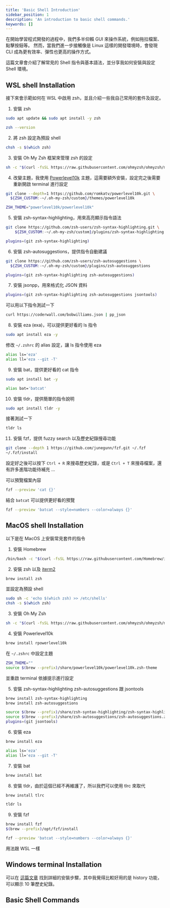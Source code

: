 ```yaml
---
title: 'Basic Shell Introduction'
sidebar_position: 1
description: 'An introduction to basic shell commands.'
keywords: []
---
```


在開始學習程式開發的過程中，我們多半仰賴 GUI 來操作系統，例如拖拉檔案、點擊按鈕等。
然而，當我們進一步接觸像是 Linux 這樣的開發環境時，會發現 CLI 成為更有效率、彈性也更高的操作方式。

這篇文章會介紹了解常見的 Shell 指令與基本語法，並分享我如何安裝與設定 Shell 環境。

## WSL shell Installation

接下來會示範如何在 WSL 中啟用 zsh，並且介紹一些我自己常用的套件及設定。

1. 安裝 zsh

```bash
sudo apt update && sudo apt install -y zsh

zsh --version
```

2. 將 zsh 設定為預設 shell

```bash
chsh -s $(which zsh)
```

3. 安裝 Oh My Zsh 框架來管理 zsh 的設定

```bash
sh -c "$(curl -fsSL https://raw.githubusercontent.com/ohmyzsh/ohmyzsh/master/tools/install.sh)"
```

4. 改變主題，我使用 [Powerlevel10k](https://github.com/romkatv/powerlevel10k) 主題，這需要額外安裝，設定完之後需要重新開啟 terminal 進行設定

```bash
git clone --depth=1 https://github.com/romkatv/powerlevel10k.git \
  ${ZSH_CUSTOM:-~/.oh-my-zsh/custom}/themes/powerlevel10k
```

```bash title="~/.zshrc"
ZSH_THEME="powerlevel10k/powerlevel10k"
```

5. 安裝 zsh-syntax-highlighting，用來高亮顯示指令語法

```bash
git clone https://github.com/zsh-users/zsh-syntax-highlighting.git \
    ${ZSH_CUSTOM:-~/.oh-my-zsh/custom}/plugins/zsh-syntax-highlighting
```

```bash title="~/.zshrc"
plugins=(git zsh-syntax-highlighting)
```

6. 安裝 zsh-autosuggestions，提供指令自動建議

```bash
git clone https://github.com/zsh-users/zsh-autosuggestions \
  ${ZSH_CUSTOM:-~/.oh-my-zsh/custom}/plugins/zsh-autosuggestions
```

```bash title="~/.zshrc"
plugins=(git zsh-syntax-highlighting zsh-autosuggestions)
```

7. 安裝 jsonpp，用來格式化 JSON 資料

```bash
plugins=(git zsh-syntax-highlighting zsh-autosuggestions jsontools)
```

可以用以下指令測試一下

```bash
curl https://coderwall.com/bobwilliams.json | pp_json
```

8. 安裝 eza (exa)，可以提供更好看的 ls 指令

```bash
sudo apt install eza -y
```

修改 `~/.zshrc` 的 alias 設定，讓 ls 指令使用 eza

```bash title="~/.zshrc"
alias ls='eza'
alias ll='eza --git -T'
```

9. 安裝 bat，提供更好看的 cat 指令

```bash
sudo apt install bat -y
```

```bash title="~/.zshrc"
alias bat='batcat'
```

10. 安裝 tldr，提供簡單的指令說明

```bash
sudo apt install tldr -y
```

接著測試一下

```bash
tldr ls
```

11. 安裝 fzf，提供 fuzzy search 以及歷史紀錄搜尋功能

```bash
git clone --depth 1 https://github.com/junegunn/fzf.git ~/.fzf
~/.fzf/install
```

設定好之後可以按下 `Ctrl + R` 來搜尋歷史紀錄，或是 `Ctrl + T` 來搜尋檔案，還有許多進階功能待補充 ...

可以預覽檔案內容

```bash
fzf --preview 'cat {}'
```

結合 `batcat` 可以提供更好看的預覽

```bash
fzf --preview 'batcat --style=numbers --color=always {}'
```

## MacOS shell Installation

以下是在 MacOS 上安裝常見套件的指令

1. 安裝 Homebrew

```bash
/bin/bash -c "$(curl -fsSL https://raw.githubusercontent.com/Homebrew/install/HEAD/install.sh)"
```

2. 安裝 zsh 以及 [iterm2](https://iterm2.com/)

```bash
brew install zsh
```

並設定為預設 shell

```bash
sudo sh -c 'echo $(which zsh) >> /etc/shells'
chsh -s $(which zsh)
```

3. 安裝 Oh My Zsh

```bash
sh -c "$(curl -fsSL https://raw.githubusercontent.com/ohmyzsh/ohmyzsh/master/tools/install.sh)"
```

4. 安裝 Powerlevel10k

```bash
brew install rpowerlevel10k
```

在 `~/.zshrc` 中設定主題

```bash title="~/.zshrc"
ZSH_THEME=""
source $(brew --prefix)/share/powerlevel10k/powerlevel10k.zsh-theme
```

並重啟 terminal 依據提示進行設定

5. 安裝 zsh-syntax-highlighting zsh-autosuggestions 跟 jsontools

```bash
brew install zsh-syntax-highlighting
brew install zsh-autosuggestions
```

```bash title="~/.zshrc"
source $(brew --prefix)/share/zsh-syntax-highlighting/zsh-syntax-highlighting.zsh
source $(brew --prefix)/share/zsh-autosuggestions/zsh-autosuggestions.zsh
plugins=(git jsontools)
```

6. 安裝 eza

```bash
brew install eza
```

```bash title="~/.zshrc"
alias ls='eza'
alias ll='eza --git -T'
```

7. 安裝 bat

```bash
brew install bat
```

8. 安裝 tldr，由於這個已經不再維護了，所以我們可以使用 tlrc 來取代

```bash
brew install tlrc
```

```bash
tldr ls
```

9. 安裝 fzf

```bash
brew install fzf
$(brew --prefix)/opt/fzf/install
```

```bash
fzf --preview 'batcat --style=numbers --color=always {}'
```

用法跟 WSL 一樣

## Windows terminal Installation

可以在 [這篇文章](https://wei-docusaurus-vercel.vercel.app/docs/Others/Windows-Terminal-Better#windows-terminal) 找到詳細的安裝步驟，其中我覺得比較好用的是 history 功能，可以顯示 10 筆歷史紀錄。

## Basic Shell Commands
